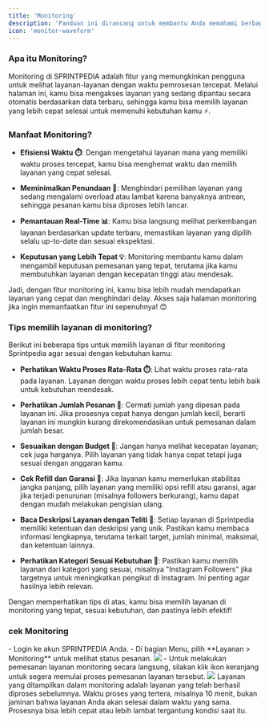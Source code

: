 ```yaml
---
title: 'Monitoring'
description: 'Panduan ini dirancang untuk membantu Anda memahami berbagai layanan pemesanan di platform SPRINTPEDIA, memungkinkan Anda memilih layanan yang paling sesuai dengan kebutuhan Anda secara lebih efektif.'
icon: 'monitor-waveform'
---
```


### Apa itu Monitoring?
Monitoring di <Tooltip tip="SMM Panel Indonesia">SPRINTPEDIA</Tooltip> adalah fitur yang memungkinkan pengguna untuk melihat layanan-layanan dengan waktu pemrosesan tercepat. Melalui halaman ini, kamu bisa mengakses layanan yang sedang dipantau secara otomatis berdasarkan data terbaru, sehingga kamu bisa memilih layanan yang lebih cepat selesai untuk memenuhi kebutuhan kamu ⚡.

### Manfaat Monitoring?
- **Efisiensi Waktu ⏱️**: Dengan mengetahui layanan mana yang memiliki waktu proses tercepat, kamu bisa menghemat waktu dan memilih layanan yang cepat selesai.

- **Meminimalkan Penundaan 🚀**: Menghindari pemilihan layanan yang sedang mengalami overload atau lambat karena banyaknya antrean, sehingga pesanan kamu bisa diproses lebih lancar.

- **Pemantauan Real-Time 📊**: Kamu bisa langsung melihat perkembangan layanan berdasarkan update terbaru, memastikan layanan yang dipilih selalu up-to-date dan sesuai ekspektasi.

- **Keputusan yang Lebih Tepat 💡**: Monitoring membantu kamu dalam mengambil keputusan pemesanan yang tepat, terutama jika kamu membutuhkan layanan dengan kecepatan tinggi atau mendesak.

Jadi, dengan fitur monitoring ini, kamu bisa lebih mudah mendapatkan layanan yang cepat dan menghindari delay. Akses saja halaman monitoring jika ingin memanfaatkan fitur ini sepenuhnya! 😊

### Tips memilih layanan di monitoring? 
Berikut ini beberapa tips untuk memilih layanan di fitur monitoring Sprintpedia agar sesuai dengan kebutuhan kamu:

- **Perhatikan Waktu Proses Rata-Rata ⏱️**: Lihat waktu proses rata-rata pada layanan. Layanan dengan waktu proses lebih cepat tentu lebih baik untuk kebutuhan mendesak.

- **Perhatikan Jumlah Pesanan 🔢**: Cermati jumlah yang dipesan pada layanan ini. Jika prosesnya cepat hanya dengan jumlah kecil, berarti layanan ini mungkin kurang direkomendasikan untuk pemesanan dalam jumlah besar.

- **Sesuaikan dengan Budget 💸**: Jangan hanya melihat kecepatan layanan; cek juga harganya. Pilih layanan yang tidak hanya cepat tetapi juga sesuai dengan anggaran kamu.

- **Cek Refill dan Garansi 🔄**: Jika layanan kamu memerlukan stabilitas jangka panjang, pilih layanan yang memiliki opsi refill atau garansi, agar jika terjadi penurunan (misalnya followers berkurang), kamu dapat dengan mudah melakukan pengisian ulang.

- **Baca Deskripsi Layanan dengan Teliti 📝**: Setiap layanan di Sprintpedia memiliki ketentuan dan deskripsi yang unik. Pastikan kamu membaca informasi lengkapnya, terutama terkait target, jumlah minimal, maksimal, dan ketentuan lainnya.

- **Perhatikan Kategori Sesuai Kebutuhan 🎯**: Pastikan kamu memilih layanan dari kategori yang sesuai, misalnya "Instagram Followers" jika targetnya untuk meningkatkan pengikut di Instagram. Ini penting agar hasilnya lebih relevan.

Dengan memperhatikan tips di atas, kamu bisa memilih layanan di monitoring yang tepat, sesuai kebutuhan, dan pastinya lebih efektif!

### cek Monitoring
<Steps>
  <Step title="Cek Monitoring">
    - Login ke akun <Tooltip tip="SMM Panel Indonesia">SPRINTPEDIA</Tooltip> Anda.
    - Di bagian Menu, pilih **Layanan > Monitoring** untuk melihat status pesanan.
    <Frame>
    <img src="/images/menu-layanan-monitoring.png"/>
    </Frame>
  </Step>
  <Step title="Pesan Layanan Monitoring">
    - Untuk melakukan pemesanan layanan monitoring secara langsung, silakan klik ikon keranjang untuk segera memulai proses pemesanan layanan tersebut.
    <Frame>
    <img src="/images/order-layanan-monitoring.png"/>
    </Frame>
  </Step>
</Steps>
Layanan yang ditampilkan dalam monitoring adalah layanan yang telah berhasil diproses sebelumnya. Waktu proses yang tertera, misalnya 10 menit, bukan jaminan bahwa layanan Anda akan selesai dalam waktu yang sama. Prosesnya bisa lebih cepat atau lebih lambat tergantung kondisi saat itu.